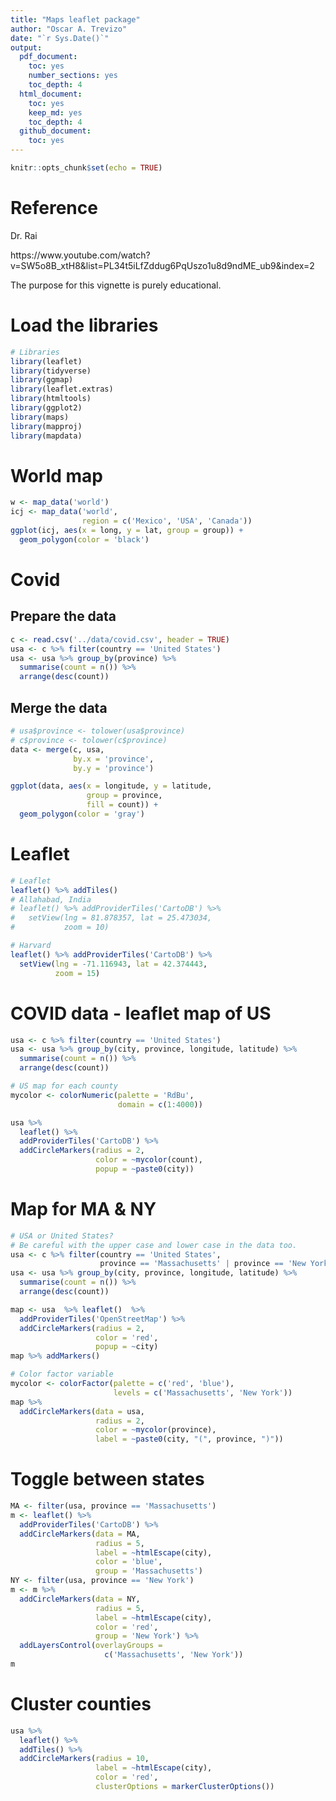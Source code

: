 ```yaml
---
title: "Maps leaflet package"
author: "Oscar A. Trevizo"
date: "`r Sys.Date()`"
output: 
  pdf_document:
    toc: yes
    number_sections: yes
    toc_depth: 4
  html_document:
    toc: yes
    keep_md: yes
    toc_depth: 4
  github_document:
    toc: yes
---
```


```r
knitr::opts_chunk$set(echo = TRUE)
```

# Reference

Dr. Rai

https://www.youtube.com/watch?v=SW5o8B_xtH8&list=PL34t5iLfZddug6PqUszo1u8d9ndME_ub9&index=2

The purpose for this vignette is purely educational.

# Load the libraries

```r
# Libraries
library(leaflet)
library(tidyverse)
library(ggmap)
library(leaflet.extras)
library(htmltools)
library(ggplot2)
library(maps)
library(mapproj)
library(mapdata)

```


# World map


```r
w <- map_data('world')
icj <- map_data('world',
                region = c('Mexico', 'USA', 'Canada'))
ggplot(icj, aes(x = long, y = lat, group = group)) +
  geom_polygon(color = 'black') 

```

# Covid

## Prepare the data

```r
c <- read.csv('../data/covid.csv', header = TRUE)
usa <- c %>% filter(country == 'United States')
usa <- usa %>% group_by(province) %>% 
  summarise(count = n()) %>% 
  arrange(desc(count))

```


## Merge the data

```r
# usa$province <- tolower(usa$province)
# c$province <- tolower(c$province)
data <- merge(c, usa,
              by.x = 'province',
              by.y = 'province')

ggplot(data, aes(x = longitude, y = latitude, 
                 group = province,
                 fill = count)) +
  geom_polygon(color = 'gray') 

```


# Leaflet

```r
# Leaflet
leaflet() %>% addTiles()
# Allahabad, India
# leaflet() %>% addProviderTiles('CartoDB') %>% 
#   setView(lng = 81.878357, lat = 25.473034,
#           zoom = 10) 

# Harvard
leaflet() %>% addProviderTiles('CartoDB') %>% 
  setView(lng = -71.116943, lat = 42.374443,
          zoom = 15) 

```

# COVID data - leaflet map of US

```r
usa <- c %>% filter(country == 'United States')
usa <- usa %>% group_by(city, province, longitude, latitude) %>% 
  summarise(count = n()) %>% 
  arrange(desc(count))

# US map for each county
mycolor <- colorNumeric(palette = 'RdBu',
                        domain = c(1:4000))

usa %>% 
  leaflet() %>% 
  addProviderTiles('CartoDB') %>% 
  addCircleMarkers(radius = 2,
                   color = ~mycolor(count),
                   popup = ~paste0(city)) 

```


# Map for MA & NY

```r
# USA or United States?
# Be careful with the upper case and lower case in the data too.
usa <- c %>% filter(country == 'United States',
                    province == 'Massachusetts' | province == 'New York')
usa <- usa %>% group_by(city, province, longitude, latitude) %>% 
  summarise(count = n()) %>% 
  arrange(desc(count))

map <- usa  %>% leaflet()  %>% 
  addProviderTiles('OpenStreetMap') %>% 
  addCircleMarkers(radius = 2,
                   color = 'red',
                   popup = ~city)
map %>% addMarkers()  

```


```r
# Color factor variable
mycolor <- colorFactor(palette = c('red', 'blue'),
                       levels = c('Massachusetts', 'New York'))
map %>% 
  addCircleMarkers(data = usa,
                   radius = 2,
                   color = ~mycolor(province),
                   label = ~paste0(city, "(", province, ")"))

```



# Toggle between states
```r
MA <- filter(usa, province == 'Massachusetts')
m <- leaflet() %>% 
  addProviderTiles('CartoDB') %>% 
  addCircleMarkers(data = MA,
                   radius = 5,
                   label = ~htmlEscape(city),
                   color = 'blue',
                   group = 'Massachusetts')
NY <- filter(usa, province == 'New York')
m <- m %>% 
  addCircleMarkers(data = NY,
                   radius = 5,
                   label = ~htmlEscape(city),
                   color = 'red',
                   group = 'New York') %>% 
  addLayersControl(overlayGroups = 
                     c('Massachusetts', 'New York'))
m

```

# Cluster counties


```r
usa %>% 
  leaflet() %>% 
  addTiles() %>% 
  addCircleMarkers(radius = 10,
                   label = ~htmlEscape(city),
                   color = 'red',
                   clusterOptions = markerClusterOptions())

```


